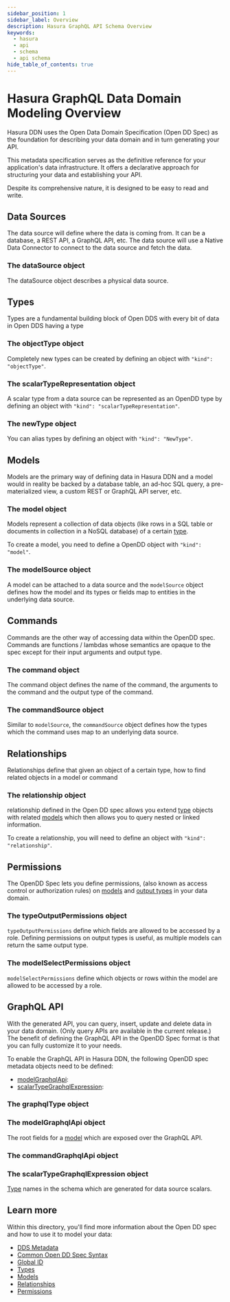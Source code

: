 ```yaml
---
sidebar_position: 1
sidebar_label: Overview
description: Hasura GraphQL API Schema Overview
keywords:
  - hasura
  - api
  - schema
  - api schema
hide_table_of_contents: true
---
```


# Hasura GraphQL Data Domain Modeling Overview

Hasura DDN uses the Open Data Domain Specification (Open DD Spec) as the foundation for describing your
data domain and in turn generating your API.

This metadata specification serves as the definitive reference for your application's data infrastructure. It offers a
declarative approach for structuring your data and establishing your API.

Despite its comprehensive nature, it is designed to be easy to read and write.

## Data Sources

The data source will define where the data is coming from. It can be a database, a REST API, a GraphQL API, etc. The
data source will use a Native Data Connector to connect to the data source and fetch the data.

### The dataSource object

The dataSource object describes a physical data source.

## Types

Types are a fundamental building block of Open DDS with every bit of data in Open DDS having a type

### The objectType object

Completely new types can be created by defining an object with `"kind": "objectType"`.

### The scalarTypeRepresentation object

A scalar type from a data source can be represented as an OpenDD type by defining an object with `"kind":
"scalarTypeRepresentation"`.

### The newType object

You can alias types by defining an object with `"kind": "NewType"`.

## Models

Models are the primary way of defining data in Hasura DDN and a model would in reality be backed by a database table, an
ad-hoc SQL query, a pre-materialized view, a custom REST or GraphQL API server, etc.

### The model object

Models represent a collection of data objects (like rows in a SQL table or documents in collection in a NoSQL
database) of a certain [type](./types.mdx).

To create a model, you need to define a OpenDD object with `"kind": "model"`.

### The modelSource object

A model can be attached to a data source and the `modelSource` object defines how the model and its types or fields
map to entities in the underlying data source.

## Commands

Commands are the other way of accessing data within the OpenDD spec. Commands are functions / lambdas whose semantics
are opaque to the spec except for their input arguments and output type.

### The command object

The command object defines the name of the command, the arguments to the command and the output type of the command.

### The commandSource object

Similar to `modelSource`, the `commandSource` object defines how the types which the command uses map to an
underlying data source.

## Relationships

Relationships define that given an object of a certain type, how to find related objects in a model or command

### The relationship object

relationship defined in the Open DD spec allows you extend [type](./types.mdx) objects with related
[models](./models.mdx) which then allows you to query nested or linked information.

To create a relationship, you will need to define an object with `"kind": "relationship"`.

## Permissions

The OpenDD Spec lets you define permissions, (also known as access control or authorization rules) on
[models](./models.mdx) and [output types](./types.mdx) in your data domain.

### The typeOutputPermissions object

`typeOutputPermissions` define which fields are allowed to be accessed by a role. Defining permissions on output types
is useful, as multiple models can return the same output type.

### The modelSelectPermissions object

`modelSelectPermissions` define which objects or rows within the model are allowed to be accessed by a role.

## GraphQL API

With the generated API, you can query, insert, update and delete data in your data domain. (Only query APIs are
available in the current release.) The benefit of defining the GraphQL API in the OpenDD Spec format is that you can
fully customize it to your needs.

To enable the GraphQL API in Hasura DDN, the following OpenDD spec metadata objects need to be defined:

- [modelGraphqlApi](#model-graphql-api):
- [scalarTypeGraphqlExpression](#scalar-type-graphql-expression):

### The graphqlType object

[//]: # (TODO: Add description)

### The modelGraphqlApi object

The root fields for a [model](./models.mdx) which are exposed over the GraphQL API.

### The commandGraphqlApi object

[//]: # (TODO: Add description)

### The scalarTypeGraphqlExpression object

[Type](./types.mdx) names in the schema which are generated for data source scalars.


## Learn more

Within this directory, you'll find more information about the Open DD spec and how to use it to model your data:

- [DDS Metadata](/data-domain-modeling/dds-metadata.mdx)
- [Common Open DD Spec Syntax](/data-domain-modeling/common-syntax.mdx)
- [Global ID](/data-domain-modeling/global-id.mdx)
- [Types](/data-domain-modeling/types.mdx)
- [Models](/data-domain-modeling/models.mdx)
- [Relationships](/data-domain-modeling/relationships.mdx)
- [Permissions](/data-domain-modeling/permissions.mdx)
